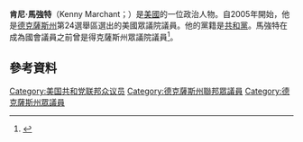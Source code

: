'''肯尼·馬強特'''（Kenny Marchant；{{bd|1951年|2月23日}}）是[[美國|美國]]的一位政治人物。自2005年開始，他是[[德克薩斯州|德克薩斯州]]第24選舉區選出的美國眾議院議員。他的黨籍是[[共和黨_(美國)|共和黨]]。馬強特在成為國會議員之前曾是得克薩斯州眾議院議員<ref>{{cite news | url=http://www.washingtonpost.com/wp-srv/elections/2004/candidates/22457/ | work=The Washington Post | title=存档副本 | accessdate=2016-01-05 | archive-date=2020-05-04 | archive-url=https://web.archive.org/web/20200504125939/https://www.washingtonpost.com/wp-srv/elections/2004/candidates/22457/ | dead-url=no }}</ref>。

== 參考資料 ==
{{reflist}}

{{normdaten}}
{{DEFAULTSORT:Marchant}}
[[Category:美国共和党联邦众议员|Category:美国共和党联邦众议员]]
[[Category:德克薩斯州聯邦眾議員|Category:德克薩斯州聯邦眾議員]]
[[Category:德克薩斯州眾議員|Category:德克薩斯州眾議員]]
{{US-poli-bio-stub}}